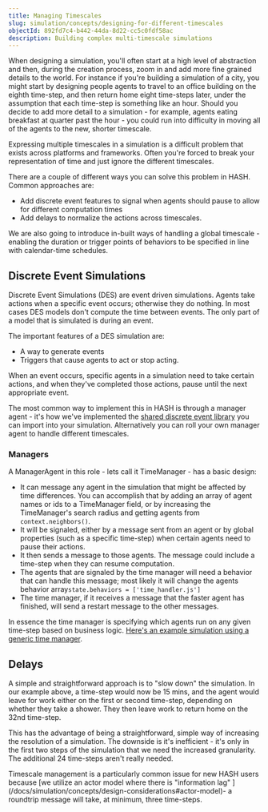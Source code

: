 ```yaml
---
title: Managing Timescales
slug: simulation/concepts/designing-for-different-timescales
objectId: 892fd7c4-b442-44da-8d22-cc5c0fdf58ac
description: Building complex multi-timescale simulations
---
```


When designing a simulation, you'll often start at a high level of abstraction and then, during the creation process, zoom in and add more fine grained details to the world. For instance if you're building a simulation of a city, you might start by designing people agents to travel to an office building on the eighth time-step, and then return home eight time-steps later, under the assumption that each time-step is something like an hour. Should you decide to add more detail to a simulation - for example, agents eating breakfast at quarter past the hour - you could run into difficulty in moving all of the agents to the new, shorter timescale.

Expressing multiple timescales in a simulation is a difficult problem that exists across platforms and frameworks. Often you're forced to break your representation of time and just ignore the different timescales.

There are a couple of different ways you can solve this problem in HASH. Common approaches are:

- Add discrete event features to signal when agents should pause to allow for different computation times
- Add delays to normalize the actions across timescales.

<Hint style="info">
  We are also going to introduce in-built ways of handling a global timescale -
  enabling the duration or trigger points of behaviors to be specified in line
  with calendar-time schedules.
</Hint>

## Discrete Event Simulations

Discrete Event Simulations \(DES\) are event driven simulations. Agents take actions when a specific event occurs; otherwise they do nothing. In most cases DES models don't compute the time between events. The only part of a model that is simulated is during an event.

The important features of a DES simulation are:

- A way to generate events
- Triggers that cause agents to act or stop acting.

When an event occurs, specific agents in a simulation need to take certain actions, and when they've completed those actions, pause until the next appropriate event.

The most common way to implement this in HASH is through a manager agent - it's how we've implemented the [shared discrete event library](https://simulation.hash.ai/@hash/des) you can import into your simulation. Alternatively you can roll your own manager agent to handle different timescales.

### Managers

A ManagerAgent in this role - lets call it TimeManager - has a basic design:

- It can message any agent in the simulation that might be affected by time differences. You can accomplish that by adding an array of agent names or ids to a TimeManager field, or by increasing the TimeManager's search radius and getting agents from `context.neighbors()`.
- It will be signaled, either by a message sent from an agent or by global properties \(such as a specific time-step\) when certain agents need to pause their actions.
- It then sends a message to those agents. The message could include a time-step when they can resume computation.
- The agents that are signaled by the time manager will need a behavior that can handle this message; most likely it will change the agents behavior array`state.behaviors = ['time_handler.js']`
- The time manager, if it receives a message that the faster agent has finished, will send a restart message to the other messages.

In essence the time manager is specifying which agents run on any given time-step based on business logic. [Here's an example simulation using a generic time manager](https://simulation.hash.ai/@hash/time-management).

## Delays

A simple and straightforward approach is to "slow down" the simulation. In our example above, a time-step would now be 15 mins, and the agent would leave for work either on the first or second time-step, depending on whether they take a shower. They then leave work to return home on the 32nd time-step.

This has the advantage of being a straightforward, simple way of increasing the resolution of a simulation. The downside is it's inefficient - it's only in the first two steps of the simulation that we need the increased granularity. The additional 24 time-steps aren't really needed.

<Hint style="warning">
  Timescale management is a particularly common issue for new HASH users because
  [we utilize an actor model where there is "information lag"
  ](/docs/simulation/concepts/design-considerations#actor-model)- a roundtrip
  message will take, at minimum, three time-steps.
</Hint>
